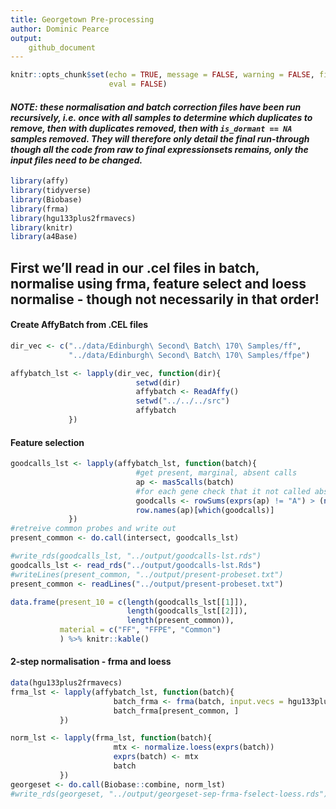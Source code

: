 ```yaml
---
title: Georgetown Pre-processing
author: Dominic Pearce
output:
    github_document
---
```


```r
knitr::opts_chunk$set(echo = TRUE, message = FALSE, warning = FALSE, fig.align = 'center',
                      eval = FALSE)
```

#### *NOTE: these normalisation and batch correction files have been run recursively, i.e. once with all samples to determine which duplicates to remove, then with duplicates removed, then with `is_dormant == NA` samples removed. They will therefore only detail the final run-through though all the code from raw to final expressionsets remains, only the input files need to be changed.*

```r
library(affy)
library(tidyverse)
library(Biobase)
library(frma)
library(hgu133plus2frmavecs)
library(knitr)
library(a4Base)
```

## First we'll read in our .cel files in batch, normalise using frma, feature select and loess normalise - though not necessarily in that order! 

#### Create AffyBatch from .CEL files

```r
dir_vec <- c("../data/Edinburgh\ Second\ Batch\ 170\ Samples/ff",
             "../data/Edinburgh\ Second\ Batch\ 170\ Samples/ffpe")

affybatch_lst <- lapply(dir_vec, function(dir){
                            setwd(dir)
                            affybatch <- ReadAffy()
                            setwd("../../../src")
                            affybatch
             })
```

#### Feature selection

```r
goodcalls_lst <- lapply(affybatch_lst, function(batch){
                            #get present, marginal, absent calls
                            ap <- mas5calls(batch)
                            #for each gene check that it not called absent in less than 90% of samples
                            goodcalls <- rowSums(exprs(ap) != "A") > (ncol(ap) / 10)
                            row.names(ap)[which(goodcalls)]
             })
#retreive common probes and write out
present_common <- do.call(intersect, goodcalls_lst)
```

```r
#write_rds(goodcalls_lst, "../output/goodcalls-lst.rds")
goodcalls_lst <- read_rds("../output/goodcalls-lst.Rds")
#writeLines(present_common, "../output/present-probeset.txt")
present_common <- readLines("../output/present-probeset.txt")
```

```r
data.frame(present_10 = c(length(goodcalls_lst[[1]]), 
                          length(goodcalls_lst[[2]]), 
                          length(present_common)),
           material = c("FF", "FFPE", "Common")
           ) %>% knitr::kable()
```

#### 2-step normalisation - frma and loess 

```r
data(hgu133plus2frmavecs)
frma_lst <- lapply(affybatch_lst, function(batch){
                       batch_frma <- frma(batch, input.vecs = hgu133plus2frmavecs)  
                       batch_frma[present_common, ]
           })

norm_lst <- lapply(frma_lst, function(batch){
                       mtx <- normalize.loess(exprs(batch))
                       exprs(batch) <- mtx
                       batch
           })
georgeset <- do.call(Biobase::combine, norm_lst)
#write_rds(georgeset, "../output/georgeset-sep-frma-fselect-loess.rds")
```
